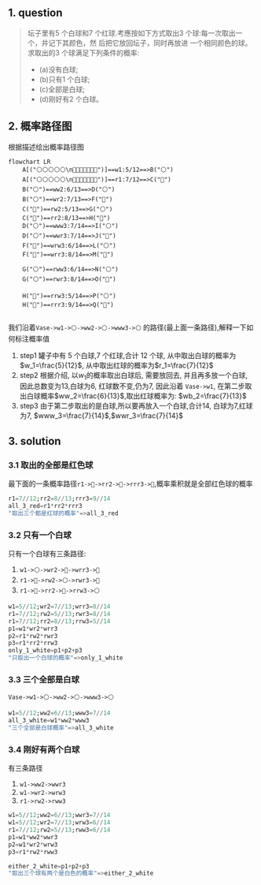 ## 1. question
>坛子里有5 个白球和7 个红球.考應按如下方式取出3 个球:每一次取出一个，并记下其颜色，然
>后把它放回坛子，同时再放进 一个相同颜色的球。求取出的3 个球满足下列条件的概率: 
> 
> - (a)没有白球;
> - (b)只有1 个白球;
> - (c)全部是白球; 
> - (d)刚好有2 个白球。


## 2. 概率路径图
根据描述绘出概率路径图
```mermaid

flowchart LR
    A[("⚪️⚪️⚪️⚪️⚪️\n🔴🔴🔴🔴🔴🔴🔴")]==w1:5/12==>B("⚪️")
    A[("⚪️⚪️⚪️⚪️⚪️\n🔴🔴🔴🔴🔴🔴🔴")]==r1:7/12==>C("🔴")
    B("⚪️")==ww2:6/13==>D("⚪️")
    B("⚪️")==wr2:7/13==>F("🔴")
    C("🔴")==rw2:5/13==>G("⚪️")
    C("🔴")==rr2:8/13==>H("🔴")
    D("⚪️")==www3:7/14==>I("⚪️")
    D("⚪️")==wwr3:7/14==>J("🔴")
    F("🔴")==wrw3:6/14==>L("⚪️")
    F("🔴")==wrr3:8/14==>M("🔴")

    G("⚪️")==rww3:6/14==>N("⚪️")
    G("⚪️")==rwr3:8/14==>O("🔴")

    H("🔴")==rrw3:5/14==>P("⚪️")
    H("🔴")==rrr3:9/14==>Q("🔴")
   
```

我们沿着`Vase->w1->⚪️->ww2->⚪️->www3->⚪️` 的路径(最上面一条路径),解释一下如何标注概率值

1. step1 罐子中有 $5$ 个白球,$7$ 个红球,合计 $12$ 个球, 从中取出白球的概率为$w_1=\frac{5}{12}$,
从中取出红球的概率为$r_1=\frac{7}{12}$
2. step2 根据介绍, 以$w_1$的概率取出白球后, 需要放回去, 并且再多放一个白球, 因此总数变为$13$,白球为$6$,
   红球数不变,仍为$7$, 因此沿着 `Vase->w1`, 在第二步取出白球概率$ww_2=\frac{6}{13}$,取出红球概率为:
   $wb_2=\frac{7}{13}$
3. step3   由于第二步取出的是白球,所以要再放入一个白球,合计$14$, 白球为$7$,红球为$7$,
   $www_3=\frac{7}{14}$,$wwr_3=\frac{7}{14}$

## 3. solution
### 3.1 取出的全部是红色球
最下面的一条概率路径`r1->🔴->rr2->🔴->rrr3->🔴`,概率乘积就是全部红色球的概率
```julia
r1=7//12;rr2=8//13;rrr3=9//14
all_3_red=r1*rr2*rrr3
"取出三个都是红球的概率"=>all_3_red
```

### 3.2 只有一个白球
 只有一个白球有三条路径:

 1.  `w1->⚪️->wr2->🔴->wrr3->🔴`
 2.  `r1->🔴->rw2->⚪️->rwr3->🔴`
 3.  `r1->🔴->rr2->🔴->rrw3->⚪️`

```julia
w1=5//12;wr2=7//13;wrr3=8//14
r1=7//12;rw2=5//13;rwr3=8//14
r1=7//12;rr2=8//13;rrw3=5//14
p1=w1*wr2*wrr3
p2=r1*rw2*rwr3
p3=r1*rr2*rrw3
only_1_white=p1+p2+p3
"只取出一个白球的概率"=>only_1_white
```

### 3.3 三个全部是白球
`Vase->w1->⚪️->ww2->⚪️->www3->⚪️`
```julia
w1=5//12;ww2=6//13;www3=7//14
all_3_white=w1*ww2*www3
"三个全部是白球概率"=>all_3_white
```

### 3.4 刚好有两个白球
有三条路径

1. `w1->ww2->wwr3`
2. `w1->wr2->wrw3`
3. `r1->rw2->rww3`

```julia
w1=5//12;ww2=6//13;wwr3=7//14
w1=5//12;wr2=7//13;wrw3=6//14
r1=7//12;rw2=5//13;rww3=6//14
p1=w1*ww2*wwr3
p2=w1*wr2*wrw3
p3=r1*rw2*rww3

either_2_white=p1+p2+p3
"取出三个球有两个是白色的概率"=>either_2_white
```



